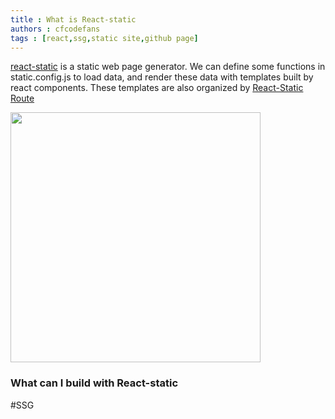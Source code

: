 ```yaml
---
title : What is React-static
authors : cfcodefans
tags : [react,ssg,static site,github page]
---
```


[react-static](https://react-static.js.org/) is a static web page generator.
We can define some functions in static.config.js to load data, and render 
these data with templates built by react components. These templates are also
organized by [React-Static Route](https://github.com/react-static/react-static/blob/master/docs/api.md#routes)
<!--more-->
<img width="400px" src="https://github.com/react-static/react-static/raw/master/media/flow.png" />

### What can I build with React-static
#SSG
